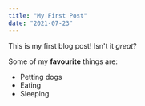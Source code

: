 ```yaml
---
title: "My First Post"
date: "2021-07-23"
---
```


This is my first blog post! Isn't it *great*?

Some of my **favourite** things are:
* Petting dogs
* Eating
* Sleeping